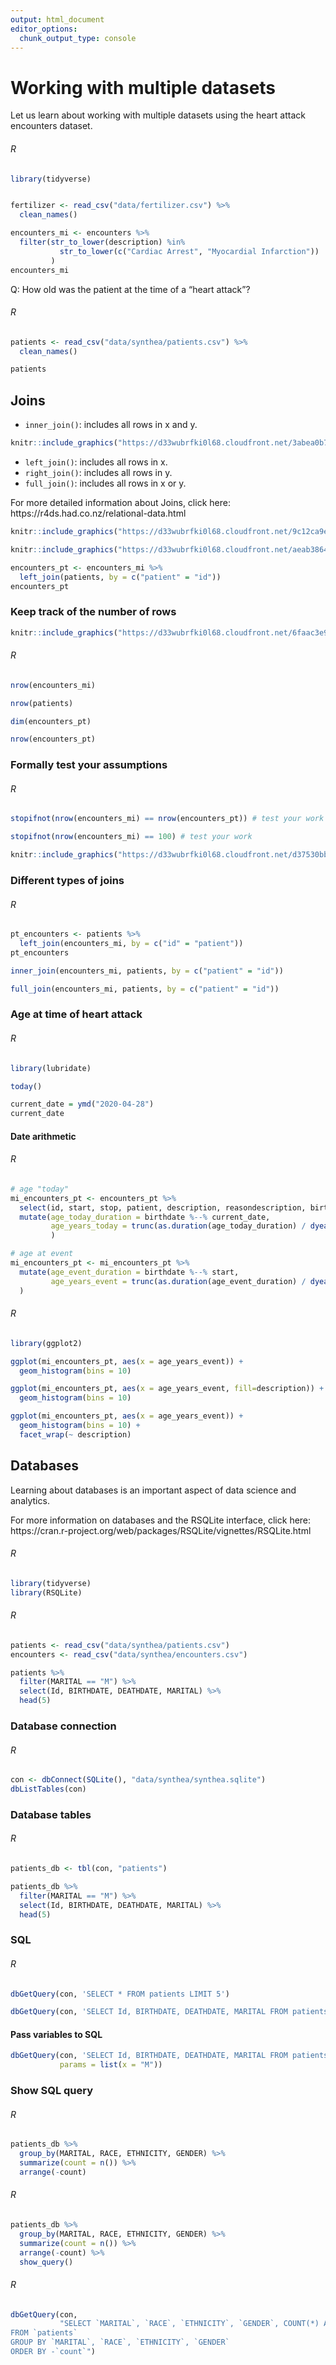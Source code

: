 ```yaml
---
output: html_document
editor_options: 
  chunk_output_type: console
---
```


# Working with multiple datasets

Let us learn about working with multiple datasets using the heart attack encounters dataset. 

::::: {.rBlock}
###### R {-}
```r
library(tidyverse)


fertilizer <- read_csv("data/fertilizer.csv") %>%
  clean_names()
```

```r
encounters_mi <- encounters %>%
  filter(str_to_lower(description) %in%
           str_to_lower(c("Cardiac Arrest", "Myocardial Infarction"))
         )
encounters_mi
```
:::::

Q: How old was the patient at the time of a "heart attack"?

::::: {.rBlock}
###### R {-}
```r
patients <- read_csv("data/synthea/patients.csv") %>%
  clean_names()

patients
```
:::::

## Joins

- `inner_join()`: includes all rows in x and y.

```r
knitr::include_graphics("https://d33wubrfki0l68.cloudfront.net/3abea0b730526c3f053a3838953c35a0ccbe8980/7f29b/diagrams/join-inner.png")
```

- `left_join()`: includes all rows in x.
- `right_join()`: includes all rows in y.
- `full_join()`: includes all rows in x or y.

For more detailed information about Joins, click here: https://r4ds.had.co.nz/relational-data.html

```r
knitr::include_graphics("https://d33wubrfki0l68.cloudfront.net/9c12ca9e12ed26a7c5d2aa08e36d2ac4fb593f1e/79980/diagrams/join-outer.png")
```

```r
knitr::include_graphics("https://d33wubrfki0l68.cloudfront.net/aeab386461820b029b7e7606ccff1286f623bae1/ef0d4/diagrams/join-venn.png")
```


```r
encounters_pt <- encounters_mi %>%
  left_join(patients, by = c("patient" = "id"))
encounters_pt
```

### Keep track of the number of rows

```r
knitr::include_graphics("https://d33wubrfki0l68.cloudfront.net/6faac3e996263827cb57fc5803df6192541a9a4b/c7d74/diagrams/join-one-to-many.png")
```

::::: {.rBlock}
###### R {-}
```r
nrow(encounters_mi)
```

```r
nrow(patients)
```

```r
dim(encounters_pt)
```

```r
nrow(encounters_pt)
```
:::::

### Formally test your assumptions

::::: {.rBlock}
###### R {-}
```r
stopifnot(nrow(encounters_mi) == nrow(encounters_pt)) # test your work
```

```r
stopifnot(nrow(encounters_mi) == 100) # test your work
```
:::::

```r
knitr::include_graphics("https://d33wubrfki0l68.cloudfront.net/d37530bbf7749f48c02684013ae72b2996b07e25/37510/diagrams/join-many-to-many.png")
```

### Different types of joins

::::: {.rBlock}
###### R {-}
```r
pt_encounters <- patients %>%
  left_join(encounters_mi, by = c("id" = "patient"))
pt_encounters
```

```r
inner_join(encounters_mi, patients, by = c("patient" = "id"))
```

```r
full_join(encounters_mi, patients, by = c("patient" = "id"))
```
:::::

### Age at time of heart attack

::::: {.rBlock}
###### R {-}
```r
library(lubridate)

today()
```

```r
current_date = ymd("2020-04-28")
current_date
```
:::::

#### Date arithmetic

::::: {.rBlock}
###### R {-}
```r
# age "today"
mi_encounters_pt <- encounters_pt %>%
  select(id, start, stop, patient, description, reasondescription, birthdate, deathdate) %>%
  mutate(age_today_duration = birthdate %--% current_date,
         age_years_today = trunc(as.duration(age_today_duration) / dyears(1))
         )
```

```r
# age at event
mi_encounters_pt <- mi_encounters_pt %>%
  mutate(age_event_duration = birthdate %--% start,
         age_years_event = trunc(as.duration(age_event_duration) / dyears(1))
  )
```
:::::

::::: {.rBlock}
###### R {-}
```r
library(ggplot2)

ggplot(mi_encounters_pt, aes(x = age_years_event)) +
  geom_histogram(bins = 10)
```

```r
ggplot(mi_encounters_pt, aes(x = age_years_event, fill=description)) +
  geom_histogram(bins = 10)
```

```r
ggplot(mi_encounters_pt, aes(x = age_years_event)) +
  geom_histogram(bins = 10) +
  facet_wrap(~ description)
```
:::::


## Databases

Learning about databases is an important aspect of data science and analytics. 

For more information on databases and the RSQLite interface, click here: https://cran.r-project.org/web/packages/RSQLite/vignettes/RSQLite.html

::::: {.rBlock}
###### R {-}
```r
library(tidyverse)
library(RSQLite)
```
:::::

::::: {.rBlock}
###### R {-}
```r
patients <- read_csv("data/synthea/patients.csv")
encounters <- read_csv("data/synthea/encounters.csv")
```

```r
patients %>%
  filter(MARITAL == "M") %>%
  select(Id, BIRTHDATE, DEATHDATE, MARITAL) %>%
  head(5)
```
:::::

### Database connection

::::: {.rBlock}
###### R {-}
```r
con <- dbConnect(SQLite(), "data/synthea/synthea.sqlite")
dbListTables(con)
```
:::::

### Database tables

::::: {.rBlock}
###### R {-}
```r
patients_db <- tbl(con, "patients")

patients_db %>%
  filter(MARITAL == "M") %>%
  select(Id, BIRTHDATE, DEATHDATE, MARITAL) %>%
  head(5)
```
:::::

### SQL

::::: {.rBlock}
###### R {-}
```r
dbGetQuery(con, 'SELECT * FROM patients LIMIT 5')
```

```r
dbGetQuery(con, 'SELECT Id, BIRTHDATE, DEATHDATE, MARITAL FROM patients WHERE MARITAL = "M" LIMIT 5')
```

#### Pass variables to SQL

```r
dbGetQuery(con, 'SELECT Id, BIRTHDATE, DEATHDATE, MARITAL FROM patients WHERE MARITAL = :x LIMIT 5', 
           params = list(x = "M"))
```
:::::

### Show SQL query

::::: {.rBlock}
###### R {-}
```r
patients_db %>%
  group_by(MARITAL, RACE, ETHNICITY, GENDER) %>%
  summarize(count = n()) %>%
  arrange(-count)
```
:::::

::::: {.rBlock}
###### R {-}
```r
patients_db %>%
  group_by(MARITAL, RACE, ETHNICITY, GENDER) %>%
  summarize(count = n()) %>%
  arrange(-count) %>%
  show_query()
```
:::::

::::: {.rBlock}
###### R {-}
```r
dbGetQuery(con,
           "SELECT `MARITAL`, `RACE`, `ETHNICITY`, `GENDER`, COUNT(*) AS `count`
FROM `patients`
GROUP BY `MARITAL`, `RACE`, `ETHNICITY`, `GENDER`
ORDER BY -`count`")
```
:::::
